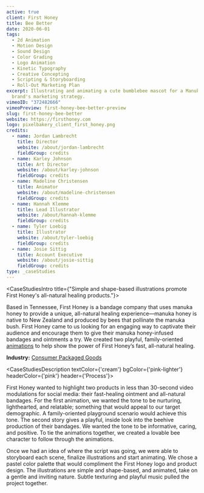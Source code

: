 ```yaml
---
active: true
client: First Honey
title: Bee Better
date: 2020-06-01
tags:
  - 2d Animation
  - Motion Design
  - Sound Design
  - Color Grading
  - Logo Animation
  - Kinetic Typography
  - Creative Concepting
  - Scripting & Storyboarding
  - Roll-Out Marketing Plan
excerpt: Illustrating and animating a cute bumblebee mascot for a Manuka Honey CPG (Consumer Packaged Goods)
  brand's marketing strategy.
vimeoID: "372482666"
vimeoPreview: first-honey-bee-better-preview
slug: first-honey-bee-better
website: https://firsthoney.com
logo: pixelbakery_client_first_honey.png
credits:
  - name: Jordan Lambrecht
    title: Director
    website: /about/jordan-lambrecht
    fieldGroup: credits
  - name: Karley Johnson
    title: Art Director
    website: /about/karley-johnson
    fieldGroup: credits
  - name: Madeline Christensen
    title: Animator
    website: /about/madeline-christensen
    fieldGroup: credits
  - name: Hannah Klemme
    title: Lead Illustrator
    website: /about/hannah-klemme
    fieldGroup: credits
  - name: Tyler Loebig
    title: Illustrator
    website: /about/tyler-loebig
    fieldGroup: credits
  - name: Josie Sittig
    title: Account Executive
    website: /about/josie-sittig
    fieldGroup: credits
type: _caseStudies
---
```


<CaseStudiesIntro title={"Simple and shape-based illustrations promote First Honey's all-natural healing products."}>

Based in Tennessee, First Honey is a bandage company that uses manuka honey to provide a unique, all-natural healing experience—manuka honey is native to New Zealand and produced by bees that pollinate the manuka bush. First Honey came to us looking for an engaging way to captivate their audience and encourage them to give their manuka honey-infused bandages and ointments a try. We created two playful, family-oriented [animations](/services/animation) to help show the power of First Honey’s fast, all-natural healing.

**Industry:** [Consumer Packaged Goods](/industries/cpg-video-production)

</CaseStudiesIntro>

<CaseStudiesDescription textColor={'cream'} bgColor={'pink-lighter'} headerColor={'pink'} header={'Process'}>

First Honey wanted to highlight two products in less than 30-second video modulations for social media: their fast-healing ointment and all-natural bandages. For the first animation, we wanted the tone to be nurturing, lighthearted, and relatable; something that would appeal to our target demographic. A family-oriented playground scenario would achieve this tone. The second story gives a playful, inside look into the beehive production of their bandages. We wanted the tone to be informative, caring, and positive. To tie the animations together, we created a lovable bee character to follow through the animations.

Once we had an idea of where the script was going, we were able to storyboard each scene, finalize illustrations and start animating. We chose a pastel color palette that would compliment the First Honey logo and product design. The illustrations are simple and shape-based, and animated, take on a gentle and inviting nature. Subtle texturing and playful music pulled the project together.

</CaseStudiesDescription>

